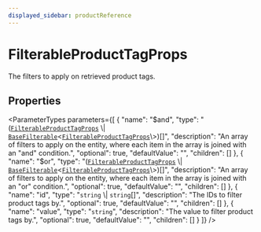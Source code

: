 ```yaml
---
displayed_sidebar: productReference
---
```



# FilterableProductTagProps

The filters to apply on retrieved product tags.

## Properties

<ParameterTypes parameters={[
  {
    "name": "$and",
    "type": "([`FilterableProductTagProps`](FilterableProductTagProps.mdx) \\| [`BaseFilterable`](BaseFilterable.mdx)<[`FilterableProductTagProps`](FilterableProductTagProps.mdx)\\>)[]",
    "description": "An array of filters to apply on the entity, where each item in the array is joined with an \"and\" condition.",
    "optional": true,
    "defaultValue": "",
    "children": []
  },
  {
    "name": "$or",
    "type": "([`FilterableProductTagProps`](FilterableProductTagProps.mdx) \\| [`BaseFilterable`](BaseFilterable.mdx)<[`FilterableProductTagProps`](FilterableProductTagProps.mdx)\\>)[]",
    "description": "An array of filters to apply on the entity, where each item in the array is joined with an \"or\" condition.",
    "optional": true,
    "defaultValue": "",
    "children": []
  },
  {
    "name": "id",
    "type": "`string` \\| `string`[]",
    "description": "The IDs to filter product tags by.",
    "optional": true,
    "defaultValue": "",
    "children": []
  },
  {
    "name": "value",
    "type": "`string`",
    "description": "The value to filter product tags by.",
    "optional": true,
    "defaultValue": "",
    "children": []
  }
]} />
